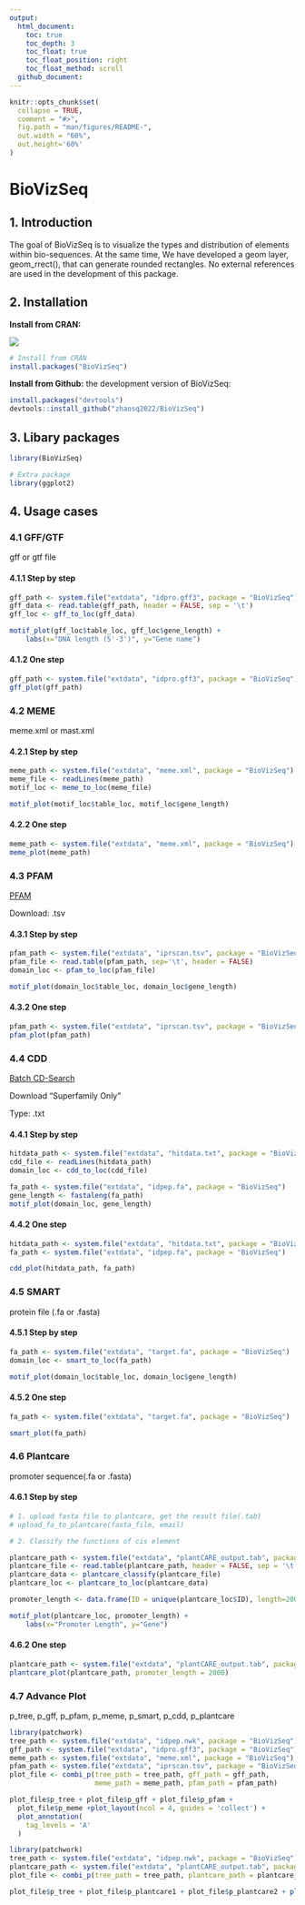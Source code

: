 ---
output: 
  html_document:
    toc: true
    toc_depth: 3
    toc_float: true
    toc_float_position: right
    toc_float_method: scroll
  github_document:
---

```{r, include = FALSE}
knitr::opts_chunk$set(
  collapse = TRUE,
  comment = "#>",
  fig.path = "man/figures/README-",
  out.width = "60%",
  out.height='60%'
)
```

# BioVizSeq

## 1. Introduction

The goal of BioVizSeq is to visualize the types and distribution of elements within bio-sequences. At the same time, We have developed a geom layer, geom_rrect(), that can generate rounded rectangles. No external references are used in the development of this package.

## 2. Installation
**Install from CRAN:**

[![](https://cranlogs.r-pkg.org/badges/grand-total/BioVizSeq?color=orange)](https://cran.r-project.org/package=BioVizSeq)
``` r
# Install from CRAN
install.packages("BioVizSeq")
```
**Install from Github:** 
the development version of BioVizSeq:

``` r
install.packages("devtools")
devtools::install_github("zhaosq2022/BioVizSeq")
```

## 3. Libary packages

```{r}
library(BioVizSeq)

# Extra package
library(ggplot2)
```

## 4. Usage cases

### 4.1 GFF/GTF

gff or gtf file

#### 4.1.1 Step by step

```{r gff_step, fig.width=8, fig.height=8}
gff_path <- system.file("extdata", "idpro.gff3", package = "BioVizSeq")
gff_data <- read.table(gff_path, header = FALSE, sep = '\t')
gff_loc <- gff_to_loc(gff_data)

motif_plot(gff_loc$table_loc, gff_loc$gene_length) +
    labs(x="DNA length (5'-3')", y="Gene name")
```

#### 4.1.2 One step

```{r gff_one, fig.width=8, fig.height=8}
gff_path <- system.file("extdata", "idpro.gff3", package = "BioVizSeq")
gff_plot(gff_path)
```

### 4.2 MEME

meme.xml or mast.xml

#### 4.2.1 Step by step

```{r meme_step, fig.width=8, fig.height=8}
meme_path <- system.file("extdata", "meme.xml", package = "BioVizSeq") 
meme_file <- readLines(meme_path)
motif_loc <- meme_to_loc(meme_file)

motif_plot(motif_loc$table_loc, motif_loc$gene_length)
```

#### 4.2.2 One step

```{r meme_one, fig.width=8, fig.height=8}
meme_path <- system.file("extdata", "meme.xml", package = "BioVizSeq")
meme_plot(meme_path)
```

### 4.3 PFAM

[PFAM](https://www.ebi.ac.uk/interpro/search/sequence/)

Download: .tsv

#### 4.3.1 Step by step

```{r pfam_step, fig.width=8, fig.height=8}
pfam_path <- system.file("extdata", "iprscan.tsv", package = "BioVizSeq")
pfam_file <- read.table(pfam_path, sep='\t', header = FALSE)
domain_loc <- pfam_to_loc(pfam_file)

motif_plot(domain_loc$table_loc, domain_loc$gene_length)
```

#### 4.3.2 One step

```{r pfam_one, fig.width=8, fig.height=8}
pfam_path <- system.file("extdata", "iprscan.tsv", package = "BioVizSeq")
pfam_plot(pfam_path)
```

### 4.4 CDD

[Batch CD-Search](https://www.ncbi.nlm.nih.gov/Structure/bwrpsb/bwrpsb.cgi)

Download “Superfamily Only” 

Type: .txt

#### 4.4.1 Step by step

```{r cdd_step, fig.width=8, fig.height=8}
hitdata_path <- system.file("extdata", "hitdata.txt", package = "BioVizSeq")
cdd_file <- readLines(hitdata_path)
domain_loc <- cdd_to_loc(cdd_file)

fa_path <- system.file("extdata", "idpep.fa", package = "BioVizSeq")
gene_length <- fastaleng(fa_path)
motif_plot(domain_loc, gene_length)
```

#### 4.4.2 One step

```{r cdd_one, fig.width=8, fig.height=8}
hitdata_path <- system.file("extdata", "hitdata.txt", package = "BioVizSeq")
fa_path <- system.file("extdata", "idpep.fa", package = "BioVizSeq")

cdd_plot(hitdata_path, fa_path)
```

### 4.5 SMART

protein file (.fa or .fasta)

#### 4.5.1 Step by step

```{r smart_step, fig.width=4, fig.height=4}
fa_path <- system.file("extdata", "target.fa", package = "BioVizSeq")
domain_loc <- smart_to_loc(fa_path)

motif_plot(domain_loc$table_loc, domain_loc$gene_length)
```

#### 4.5.2 One step

```{r smart_one, fig.width=4, fig.height=4}
fa_path <- system.file("extdata", "target.fa", package = "BioVizSeq")

smart_plot(fa_path)
```


### 4.6 Plantcare

promoter sequence(.fa or .fasta)

#### 4.6.1 Step by step


```{r plantcare_step, fig.width=8, fig.height=8}
# 1. upload fasta file to plantcare, get the result file(.tab)
# upload_fa_to_plantcare(fasta_file, email)

# 2. Classify the functions of cis element

plantcare_path <- system.file("extdata", "plantCARE_output.tab", package = "BioVizSeq") 
plantcare_file <- read.table(plantcare_path, header = FALSE, sep = '\t', quote="")
plantcare_data <- plantcare_classify(plantcare_file)
plantcare_loc <- plantcare_to_loc(plantcare_data)

promoter_length <- data.frame(ID = unique(plantcare_loc$ID), length=2000)

motif_plot(plantcare_loc, promoter_length) +
    labs(x="Promoter Length", y="Gene")

```

#### 4.6.2 One step

```{r plantcare_one, fig.width=8, fig.height=8}
plantcare_path <- system.file("extdata", "plantCARE_output.tab", package = "BioVizSeq") 
plantcare_plot(plantcare_path, promoter_length = 2000)
```


### 4.7 Advance Plot
p_tree, p_gff, p_pfam, p_meme, p_smart, p_cdd, p_plantcare

```{r adv_plot, fig.width=10, fig.height=10}
library(patchwork)
tree_path <- system.file("extdata", "idpep.nwk", package = "BioVizSeq")
gff_path <- system.file("extdata", "idpro.gff3", package = "BioVizSeq")
meme_path <- system.file("extdata", "meme.xml", package = "BioVizSeq")
pfam_path <- system.file("extdata", "iprscan.tsv", package = "BioVizSeq")
plot_file <- combi_p(tree_path = tree_path, gff_path = gff_path,
                     meme_path = meme_path, pfam_path = pfam_path)

plot_file$p_tree + plot_file$p_gff + plot_file$p_pfam +
  plot_file$p_meme +plot_layout(ncol = 4, guides = 'collect') +
  plot_annotation(
    tag_levels = 'A'
  )
```

```{r adv_plot_plantcare, fig.width=12, fig.height=10}
library(patchwork)
tree_path <- system.file("extdata", "idpep.nwk", package = "BioVizSeq")
plantcare_path <- system.file("extdata", "plantCARE_output.tab", package = "BioVizSeq") 
plot_file <- combi_p(tree_path = tree_path, plantcare_path = plantcare_path, promoter_length = 2000)

plot_file$p_tree + plot_file$p_plantcare1 + plot_file$p_plantcare2 + plot_layout(ncol = 3, guides = 'collect', widths = c(1, 3, 1)) + plot_annotation( tag_levels = 'A' )
```
